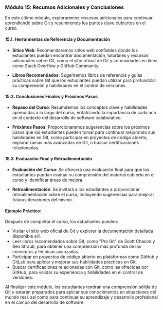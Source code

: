 ### Módulo 15: Recursos Adicionales y Conclusiones

En este último módulo, exploraremos recursos adicionales para continuar aprendiendo sobre Git y resumiremos los puntos clave cubiertos en el curso.

#### 15.1. Herramientas de Referencia y Documentación

- **Sitios Web**: Recomendaremos sitios web confiables donde los estudiantes puedan encontrar documentación, tutoriales y recursos adicionales sobre Git, como el sitio oficial de Git y comunidades en línea como Stack Overflow y GitHub Community.

- **Libros Recomendados**: Sugeriremos libros de referencia y guías prácticas sobre Git que los estudiantes puedan utilizar para profundizar su comprensión y habilidades en el control de versiones.

#### 15.2. Conclusiones Finales y Próximos Pasos

- **Repaso del Curso**: Resumiremos los conceptos clave y habilidades aprendidas a lo largo del curso, enfatizando la importancia de cada uno en el contexto del desarrollo de software colaborativo.

- **Próximos Pasos**: Proporcionaremos sugerencias sobre los próximos pasos que los estudiantes pueden tomar para continuar mejorando sus habilidades en Git, como participar en proyectos de código abierto, explorar ramas más avanzadas de Git, o buscar certificaciones relacionadas.

#### 15.3. Evaluación Final y Retroalimentación

- **Evaluación del Curso**: Se ofrecerá una evaluación final para que los estudiantes puedan evaluar su comprensión del material cubierto en el curso y identificar áreas de mejora.

- **Retroalimentación**: Se invitará a los estudiantes a proporcionar retroalimentación sobre el curso, incluyendo sugerencias para mejorar futuras iteraciones del mismo.

#### Ejemplo Práctico:

Después de completar el curso, los estudiantes pueden:

- Visitar el sitio web oficial de Git y explorar la documentación detallada disponible allí.
- Leer libros recomendados sobre Git, como "Pro Git" de Scott Chacon y Ben Straub, para obtener una comprensión más profunda de los conceptos y técnicas avanzadas.
- Participar en proyectos de código abierto en plataformas como GitHub y GitLab para aplicar y mejorar sus habilidades prácticas en Git.
- Buscar certificaciones relacionadas con Git, como las ofrecidas por GitHub, para validar su experiencia y habilidades en el control de versiones.

Al finalizar este módulo, los estudiantes tendrán una comprensión sólida de Git y estarán preparados para aplicar sus conocimientos en situaciones del mundo real, así como para continuar su aprendizaje y desarrollo profesional en el campo del desarrollo de software.